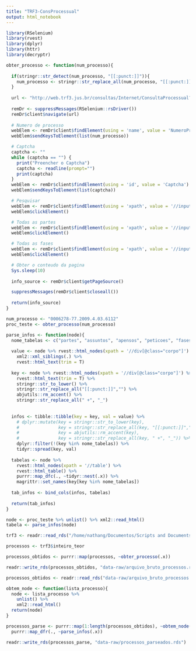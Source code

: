 ```yaml
---
title: "TRF3-ConsProcessual"
output: html_notebook
---
```


```r
library(RSelenium)
library(rvest)
library(dplyr)
library(httr)
library(decryptr)
```

```r
obter_processo <- function(num_processo){
  
  if(stringr::str_detect(num_processo, "[[:punct:]]")){
    num_processo <- stringr::str_replace_all(num_processo, "[[:punct:]]", "")  
  }
  
  url <- "http://web.trf3.jus.br/consultas/Internet/ConsultaProcessual?NumeroProcesso="
    
  remDr <- suppressMessages(RSelenium::rsDriver())
  remDr$client$navigate(url)
  
  # Numero de processo
  webElem <- remDr$client$findElement(using = 'name', value = 'NumeroProcesso')
  webElem$sendKeysToElement(list(num_processo))

  # Captcha
  captcha <- ""
  while (captcha == "") {
    print("Preencher o Captcha")
    captcha <- readline(prompt="")
    print(captcha)
  }
  webElem <- remDr$client$findElement(using = 'id', value = 'Captcha')
  webElem$sendKeysToElement(list(captcha))

  # Pesquisar
  webElem <- remDr$client$findElement(using = 'xpath', value = '//input[@value="Pesquisar"]')
  webElem$clickElement()

  # Todas as partes
  webElem <- remDr$client$findElement(using = 'xpath', value = '//input[@id="todasPartes"]')
  webElem$clickElement()

  # Todas as fases
  webElem <- remDr$client$findElement(using = 'xpath', value = '//input[@id="todasFases"]')
  webElem$clickElement()

  # Obter o conteudo da pagina
  Sys.sleep(10)
  
  info_source <- remDr$client$getPageSource()

  suppressMessages(remDr$client$closeall())
  
  return(info_source)
}

num_processo <- "0006278-77.2009.4.03.6112"
proc_teste <- obter_processo(num_processo)
```

```r
parse_infos <- function(node){
  nome_tabelas <- c("partes", "assuntos", "apensos", "peticoes", "fases")
  
  value <- node %>% rvest::html_nodes(xpath = '//div[@class="corpo"]') %>% 
    xml2::xml_siblings(.) %>% 
    rvest::html_text(trim = T)
  
  key <- node %>% rvest::html_nodes(xpath = '//div[@class="corpo"]') %>% 
    rvest::html_text(trim = T) %>% 
    stringr::str_to_lower() %>% 
    stringr::str_replace_all("[[:punct:]]","") %>% 
    abjutils::rm_accent() %>% 
    stringr::str_replace_all(" +", "_")
    
  
  infos <- tibble::tibble(key = key, val = value) %>%
    # dplyr::mutate(key = stringr::str_to_lower(key),
    #               key = stringr::str_replace_all(key, "[[:punct:]]",""),
    #               key = abjutils::rm_accent(key),
    #               key = stringr::str_replace_all(key, " +", "_")) %>% 
    dplyr::filter(!(key %in% nome_tabelas)) %>% 
    tidyr::spread(key, val)
  
  tabelas <- node %>%
    rvest::html_nodes(xpath = '//table') %>% 
    rvest::html_table() %>% 
    purrr::map_dfc(., ~tidyr::nest(.x)) %>% 
    magrittr::set_names(key[key %in% nome_tabelas])
  
  tab_infos <- bind_cols(infos, tabelas)
  
  return(tab_infos)
}

node <- proc_teste %>% unlist() %>% xml2::read_html()
tabela <- parse_infos(node)
```

```r
trf3 <- readr::read_rds("/home/nathang/Documentos/Scripts and Documents/ESTAGIO_ABJ/ABJ/trfs/jurisprudencia/data-raw/rds_data/trf3.rds")

processos <- trf3$inteiro_teor

processos_obtidos <- purrr::map(processos, ~obter_processo(.x))

readr::write_rds(processos_obtidos, "data-raw/arquivo_bruto_processos.rds")
```

```r
processos_obtidos <- readr::read_rds("data-raw/arquivo_bruto_processos.rds")

obtem_node <- function(lista_processo){
  node <- lista_processo %>% 
    unlist() %>% 
    xml2::read_html()
  return(node)
}

processos_parse <- purrr::map(1:length(processos_obtidos), ~obtem_node(processos_obtidos[.x])) %>% 
  purrr::map_dfr(., ~parse_infos(.x))

readr::write_rds(processos_parse, "data-raw/processos_parseados.rds")
```

